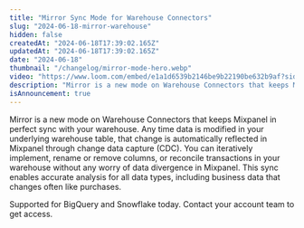 ```yaml
---
title: "Mirror Sync Mode for Warehouse Connectors"
slug: "2024-06-18-mirror-warehouse"
hidden: false
createdAt: "2024-06-18T17:39:02.165Z"
updatedAt: "2024-06-18T17:39:02.165Z"
date: "2024-06-18"
thumbnail: "/changelog/mirror-mode-hero.webp"
video: "https://www.loom.com/embed/e1a1d6539b2146be9b22190be632b9af?sid=27106814-485b-44d6-bc27-8684011294d8"
description: "Mirror is a new mode on Warehouse Connectors that keeps Mixpanel in perfect sync with your warehouse. Any time data is modified in your underlying warehouse table, that change is automatically reflected in Mixpanel through change data capture (CDC). You can iteratively implement, rename or remove columns, or reconcile transactions in your warehouse without any worry of data divergence in Mixpanel. This sync enables accurate analysis for all data types, including business data that changes often like purchases."
isAnnouncement: true
---
```


<ChangelogPostHeader
  date="2024-06-18"
  title="Mirror Sync Mode for Warehouse Connectors"
/>

Mirror is a new mode on Warehouse Connectors that keeps Mixpanel in perfect sync with your warehouse. Any time data is modified in your underlying warehouse table, that change is automatically reflected in Mixpanel through change data capture (CDC). You can iteratively implement, rename or remove columns, or reconcile transactions in your warehouse without any worry of data divergence in Mixpanel. This sync enables accurate analysis for all data types, including business data that changes often like purchases.

Supported for BigQuery and Snowflake today. Contact your account team to get access.

<VideoButtonWithModal src="https://www.loom.com/embed/e1a1d6539b2146be9b22190be632b9af?sid=27106814-485b-44d6-bc27-8684011294d8" />
